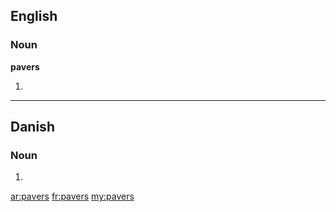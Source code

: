 ==English==

===Noun===
'''pavers'''

# {{plural of|[[paver]]}}

----

==Danish==

===Noun===
{{head|da|noun form|g=c}}

# {{form of|genitive plural indefinite|pave|lang=da}}

[[ar:pavers]]
[[fr:pavers]]
[[my:pavers]]